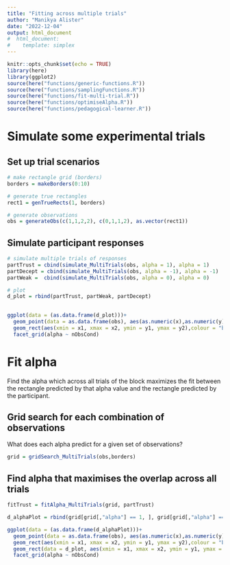 ```yaml
---
title: "Fitting across multiple trials"
author: "Manikya Alister"
date: "2022-12-04"
output: html_document
#  html_document:
#    template: simplex
---
```


```r
knitr::opts_chunk$set(echo = TRUE)
library(here)
library(ggplot2)
source(here("functions/generic-functions.R"))
source(here("functions/samplingFunctions.R"))
source(here("functions/fit-multi-trial.R"))
source(here("functions/optimiseAlpha.R"))
source(here("functions/pedagogical-learner.R"))
```

# Simulate some experimental trials

## Set up trial scenarios

```r
# make rectangle grid (borders)
borders = makeBorders(0:10)

# generate true rectangles
rect1 = genTrueRects(1, borders)

# generate observations
obs = generateObs(c(1,1,2,2), c(0,1,1,2), as.vector(rect1))
```

## Simulate participant responses

```r
# simulate multiple trials of responses
partTrust = cbind(simulate_MultiTrials(obs, alpha = 1), alpha = 1)
partDecept = cbind(simulate_MultiTrials(obs, alpha = -1), alpha = -1)
partWeak =  cbind(simulate_MultiTrials(obs, alpha = 0), alpha = 0)
```

```r
# plot 
d_plot = rbind(partTrust, partWeak, partDecept)

  
ggplot(data = (as.data.frame(d_plot)))+
  geom_point(data = as.data.frame(obs), aes(as.numeric(x),as.numeric(y)))+
  geom_rect(aes(xmin = x1, xmax = x2, ymin = y1, ymax = y2),colour = "black", alpha = 0)+
  facet_grid(alpha ~ nObsCond) 


```

# Fit alpha

Find the alpha which across all trials of the block maximizes the fit between the rectangle predicted by that alpha value and the rectangle predicted by the participant. 

## Grid search for each combination of observations

What does each alpha predict for a given set of observations?

```r
grid = gridSearch_MultiTrials(obs,borders)
```

## Find alpha that maximises the overlap across all trials

```r
fitTrust = fitAlpha_MultiTrials(grid, partTrust)
```

```r
d_alphaPlot = rbind(grid[grid[,"alpha"] == 1, ], grid[grid[,"alpha"] == -1, ])

ggplot(data = (as.data.frame(d_alphaPlot)))+
  geom_point(data = as.data.frame(obs), aes(as.numeric(x),as.numeric(y)))+
  geom_rect(aes(xmin = x1, xmax = x2, ymin = y1, ymax = y2),colour = "black", alpha = 0)+
  geom_rect(data = d_plot, aes(xmin = x1, xmax = x2, ymin = y1, ymax = y2),colour = "black", fill = "red", alpha = 0.3)+
  facet_grid(alpha ~ nObsCond) 
```


